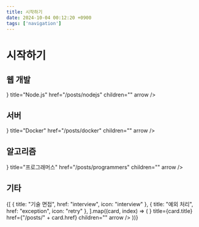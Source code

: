 ```yaml
---
title: 시작하기
date: 2024-10-04 00:12:20 +0900
tags: ['navigation']
---
```



# 시작하기

## 웹 개발

<Cards>
	<Card
		icon={<NextraIcon name="nodejs" />}
		title="Node.js"
		href="/posts/nodejs"
		children=""
		arrow
	/>
</Cards>

## 서버

<Cards>
	<Card
		icon={<NextraIcon name="docker" extension="webp" width={26} height={26} />}
		title="Docker"
		href="/posts/docker"
		children=""
		arrow
	/>
</Cards>

## 알고리즘

<Cards>
	<Card
		icon={<NextraIcon name="programmers" width={20} height={20} />}
		title="프로그래머스"
		href="/posts/programmers"
		children=""
		arrow
	/>
</Cards>

## 기타

<Cards>
	{[
		{ title: "기술 면접", href: "interview", icon: "interview" },
		{ title: "예외 처리", href: "exception", icon: "retry" },
	].map((card, index) => (
		<Card
			key={index}
			icon={<NextraIcon name={card.icon} width={22} height={22} />}
			title={card.title}
			href={"/posts/" + card.href}
			children=""
			arrow
		/>
	))}
</Cards>